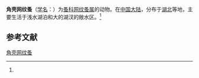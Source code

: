 {{Speciesbox
| name = 角壳网纹蚤
| status = 
| status_system = 
| image = 
| genus = Ceriodaphnia
| species = cornigera
| authority = (Chiang, 1977)<ref name='id12322'>{{cite web| url =http://www.bioinfo.cn/db05/BjdwSpecies.php?action=view&id=12322| title =角壳网纹蚤| work =《中国动物物种编目数据库》| publisher =中国科学院微生物研究所| author =中国科学院动物研究所| accessdate =2009-04-28| deadurl =yes| archiveurl =https://web.archive.org/web/20160305072022/http://www.bioinfo.cn/db05/BjdwSpecies.php?action=view&id=12322| archivedate =2016-03-05}}</ref>
}}

'''角壳网纹蚤'''（[[学名|学名]]：{{lang|la|''Ceriodaphnia cornigera''}}）为[[蚤科|蚤科]][[网纹蚤属|网纹蚤属]]的动物。在[[中国大陆|中国大陆]]，分布于[[湖北|湖北]]等地，主要生活于浅水湖泊和大的湖汊的敞水区。<ref name='id12322'/>

== 参考文献 ==
{{reflist}}

{{Wikispecies|Ceriodaphnia cornigera}}
{{Taxonbar|from=Q15229982}}

[[Category:网纹蚤属|角壳网纹蚤]]


{{节肢动物小作品}}